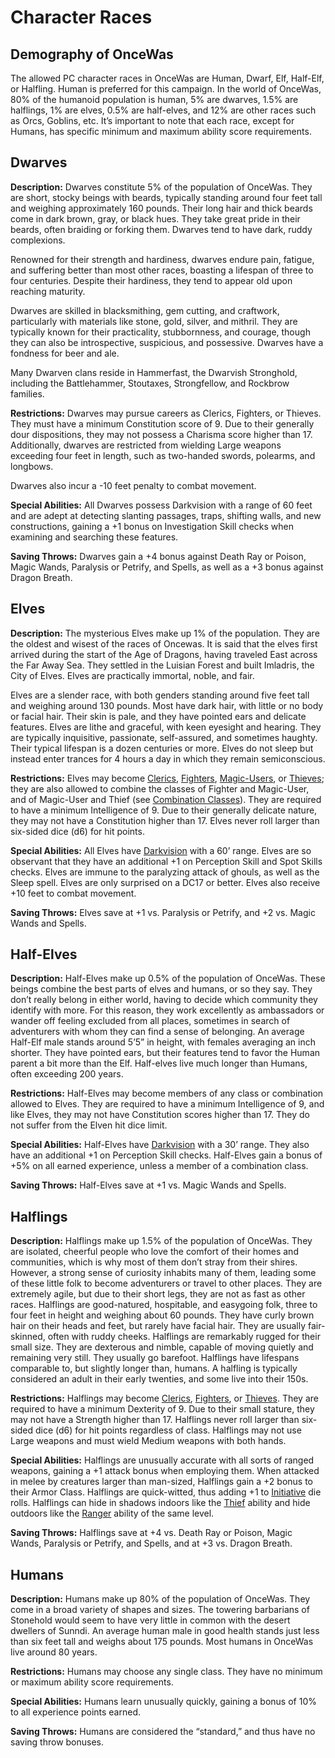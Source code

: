 # Character Races

## Demography of OnceWas

The allowed PC character races in OnceWas are Human, Dwarf, Elf, Half-Elf, or Halfling. Human is preferred for this campaign. In the world of OnceWas, 80% of the humanoid population is human, 5% are dwarves, 1.5% are halflings, 1% are elves, 0.5% are half-elves, and 12% are other races such as Orcs, Goblins, etc.  It's important to note that each race, except for Humans, has specific minimum and maximum ability score requirements.

## Dwarves

**Description:** Dwarves constitute 5% of the population of OnceWas. They are short, stocky beings with beards, typically standing around four feet tall and weighing approximately 160 pounds. Their long hair and thick beards come in dark brown, gray, or black hues. They take great pride in their beards, often braiding or forking them. Dwarves tend to have dark, ruddy complexions.

Renowned for their strength and hardiness, dwarves endure pain, fatigue, and suffering better than most other races, boasting a lifespan of three to four centuries. Despite their hardiness, they tend to appear old upon reaching maturity.

Dwarves are skilled in blacksmithing, gem cutting, and craftwork, particularly with materials like stone, gold, silver, and mithril. They are typically known for their practicality, stubbornness, and courage, though they can also be introspective, suspicious, and possessive. Dwarves have a fondness for beer and ale.

Many Dwarven clans reside in Hammerfast, the Dwarvish Stronghold, including the Battlehammer, Stoutaxes, Strongfellow, and Rockbrow families.

**Restrictions:** Dwarves may pursue careers as Clerics, Fighters, or Thieves. They must have a minimum Constitution score of 9. Due to their generally dour dispositions, they may not possess a Charisma score higher than 17. Additionally, dwarves are restricted from wielding Large weapons exceeding four feet in length, such as two-handed swords, polearms, and longbows.

Dwarves also incur a -10 feet penalty to combat movement.

**Special Abilities:** All Dwarves possess Darkvision with a range of 60 feet and are adept at detecting slanting passages, traps, shifting walls, and new constructions, gaining a +1 bonus on Investigation Skill checks when examining and searching these features.

**Saving Throws:** Dwarves gain a +4 bonus against Death Ray or Poison, Magic Wands, Paralysis or Petrify, and Spells, as well as a +3 bonus against Dragon Breath.

## Elves

**Description:** The mysterious Elves make up 1% of the population. They are the oldest and wisest of the races of Oncewas. It is said that the elves first arrived during the start of the Age of Dragons, having traveled East across the Far Away Sea. They settled in the Luisian Forest and built Imladris, the City of Elves. Elves are practically immortal, noble, and fair. 

Elves are a slender race, with both genders standing around five feet tall and weighing around 130 pounds. Most have dark hair, with little or no body or facial hair. Their skin is pale, and they have pointed ears and delicate features. Elves are lithe and graceful, with keen eyesight and hearing. They are typically inquisitive, passionate, self-assured, and sometimes haughty. Their typical lifespan is a dozen centuries or more. Elves do not sleep but instead enter trances for 4 hours a day in which they remain semiconscious.

**Restrictions:** Elves may become [Clerics](class.qmd#cleric), [Fighters](class.qmd#fighter), [Magic-Users](class.qmd#magic-users), or [Thieves](class.qmd#thief); they are also allowed to combine the classes of Fighter and Magic-User, and of Magic-User and Thief (see [Combination Classes](class.qmd#combination-classes)). They are required to have a minimum Intelligence of 9. Due to their generally delicate nature, they may not have a Constitution higher than 17. Elves never roll larger than six-sided dice (d6) for hit points.

**Special Abilities:** All Elves have [Darkvision](dungeonAdventures.qmd#darkvision) with a 60' range. Elves are so observant that they have an additional +1 on Perception Skill and Spot Skills checks. Elves are immune to the paralyzing attack of ghouls, as well as the Sleep spell. Elves are only surprised on a DC17 or better. Elves also receive +10 feet to combat movement.

**Saving Throws:** Elves save at +1 vs. Paralysis or Petrify, and +2 vs. Magic Wands and Spells.

## Half-Elves

**Description:** Half-Elves make up 0.5% of the population of OnceWas. These beings combine the best parts of elves and humans, or so they say. They don’t really belong in either world, having to decide which community they identify with more. For this reason, they work excellently as ambassadors or wander off feeling excluded from all places, sometimes in search of adventurers with whom they can find a sense of belonging. An average Half-Elf male stands around 5'5” in height, with females averaging an inch shorter. They have pointed ears, but their features tend to favor the Human parent a bit more than the Elf. Half-elves live much longer than Humans, often exceeding 200 years.

**Restrictions:** Half-Elves may become members of any class or combination allowed to Elves. They are required to have a minimum Intelligence of 9, and like Elves, they may not have Constitution scores higher than 17. They do not suffer from the Elven hit dice limit.

**Special Abilities:** Half-Elves have [Darkvision](dungeonAdventures.qmd#darkvision) with a 30' range. They also have an additional +1 on Perception Skill checks. Half-Elves gain a bonus of +5% on all earned experience, unless a member of a combination class.

**Saving Throws:** Half-Elves save at +1 vs. Magic Wands and Spells.

## Halflings

**Description:** Halflings make up 1.5% of the population of OnceWas. They are isolated, cheerful people who love the comfort of their homes and communities, which is why most of them don’t stray from their shires. However, a strong sense of curiosity inhabits many of them, leading some of these little folk to become adventurers or travel to other places. They are extremely agile, but due to their short legs, they are not as fast as other races.
Halflings are good-natured, hospitable, and easygoing folk, three to four feet in height and weighing about 60 pounds. They have curly brown hair on their heads and feet, but rarely have facial hair. They are usually fair-skinned, often with ruddy cheeks.
Halflings are remarkably rugged for their small size. They are dexterous and nimble, capable of moving quietly and remaining very still. They usually go barefoot. Halflings have lifespans comparable to, but slightly longer than, humans. A halfling is typically considered an adult in their early twenties, and some live into their 150s.

**Restrictions:** Halflings may become [Clerics](class.qmd#cleric), [Fighters](class.qmd#fighter), or [Thieves](class.qmd#thief). They are required to have a minimum Dexterity of 9. Due to their small stature, they may not have a Strength higher than 17. Halflings never roll larger than six-sided dice (d6) for hit points regardless of class. Halflings may not use Large weapons and must wield Medium weapons with both hands.

**Special Abilities:** Halflings are unusually accurate with all sorts of ranged weapons, gaining a +1 attack bonus when employing them. When attacked in melee by creatures larger than man-sized, Halflings gain a +2 bonus to their Armor Class. Halflings are quick-witted, thus adding +1 to [Initiative](combat.qmd#initiative) die rolls. Halflings can hide in shadows indoors like the [Thief](class.qmd#thief) ability and hide outdoors like the [Ranger](class.qmd#ranger) ability of the same level.

**Saving Throws:** Halflings save at +4 vs. Death Ray or Poison, Magic Wands, Paralysis or Petrify, and Spells, and at +3 vs. Dragon Breath.

## Humans

**Description:** Humans make up 80% of the population of OnceWas. They come in a broad variety of shapes and sizes. The towering barbarians of Stonehold would seem to have very little in common with the desert dwellers of Sunndi. An average human male in good health stands just less than six feet tall and weighs about 175 pounds. Most humans in OnceWas live around 80 years.

**Restrictions:** Humans may choose any single class. They have no minimum or maximum ability score requirements.

**Special Abilities:** Humans learn unusually quickly, gaining a bonus of 10% to all experience points earned.

**Saving Throws:** Humans are considered the "standard," and thus have no saving throw bonuses.
